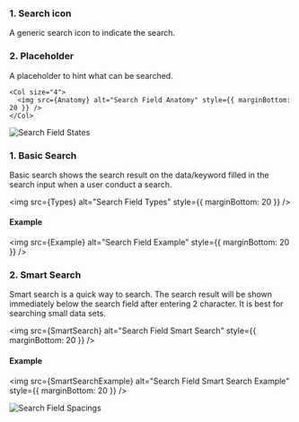 

<Section title="Anatomy" style={{ paddingTop: 20 }}>
  <Row>
    <Col>
      <h3>1. Search icon</h3>
      <p>A generic search icon to indicate the search.</p>
      <h3>2. Placeholder</h3>
      <p>A placeholder to hint what can be searched.</p>
    </Col>

    <Col size="4">
      <img src={Anatomy} alt="Search Field Anatomy" style={{ marginBottom: 20 }} />
    </Col>
  </Row>
</Section>

<Section title="States" style={{ paddingTop: 20 }}>
  <img src={States} alt="Search Field States" style={{ marginBottom: 20 }} />
</Section>

<Section title="Types" style={{ paddingTop: 20 }}>
  <h3>1. Basic Search</h3>

  <p>
    Basic search shows the search result on the data/keyword filled in the
    search input when a user conduct a search.
  </p>

  <img src={Types} alt="Search Field Types" style={{ marginBottom: 20 }} />

  <h4>Example</h4>

  <img src={Example} alt="Search Field Example" style={{ marginBottom: 20 }} />

  <h3>2. Smart Search</h3>

  <p>
    Smart search is a quick way to search. The search result will be shown immediately below the search field after entering 2 character. It is best for searching small data sets.
  </p>

  <img src={SmartSearch} alt="Search Field Smart Search" style={{ marginBottom: 20 }} />

  <h4>Example</h4>

  <img src={SmartSearchExample} alt="Search Field Smart Search Example" style={{ marginBottom: 20 }} />
</Section>

<Section title="Spacings" style={{ paddingTop: 20 }}>
  <img src={Spacings} alt="Search Field Spacings" style={{ marginBottom: 20 }} />
</Section>
